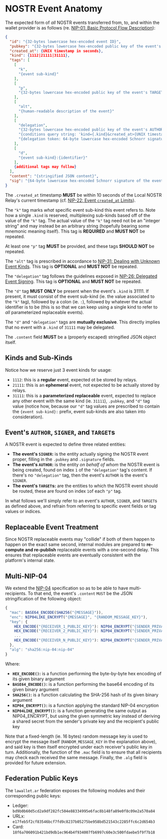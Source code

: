 # NOSTR Event Anatomy

The expected form of _all_ NOSTR events transferred from, to, and within the wallet provider is as follows (re. [NIP-01: Basic Protocol Flow Description](https://github.com/nostr-protocol/nips/blob/master/01.md)):

```json showLineNumbers copy /AUTHOR/ /SIGNER/ /TARGET/
{
  "id": "{32-bytes lowercase hex-encoded event ID}",
  "pubkey": "{32-bytes lowercase hex-encoded public key of the event's SIGNER}",
  "created_at": {UNIX timestamp in seconds},
  "kind": {1112|21111|31111},
  "tags": [
    [
      "k",
      "{event sub-kind}"
    ],
    [
      "p",
      "{32-bytes lowercase hex-encoded public key of the event's TARGET}"
    ],
    [
      "alt",
      "{human-readable description of the event}"
    ],
    [
      "delegation",
      "{32-bytes lowercase hex-encoded public key of the event's AUTHOR}",
      "{conditions query string: 'kind={.kind}&created_at>{UNIX timestamp lower limit in seconds}&created_at<{UNIX timestamp upper limit in seconds}'}",
      "{delegation token: 64-byte lowercase hex-encoded Schnorr signature of the SHA256 hash of 'nostr:delegation:{value of the .pubkey field}:{conditions query string}' using the AUTHOR's secret key}"
    ],
    [
      "d",
      "{event sub-kind}:{identifier}"
    ],
    {additional tags may follow}
  ],
  "content": "{stringified JSON content}",
  "sig": "{64-byte lowercase hex-encoded Schnorr signature of the event's .id field using the SIGNER's secret key}"
}
```

The `.created_at` timestamp **MUST** be within 10 seconds of the Local NOSTR Relay's current timestamp (cf. [NIP-22: Event `created_at` Limits](https://github.com/nostr-protocol/nips/blob/master/22.md)).

The `"k"` tag marks _what_ specific event sub-kind this event refers to.
Note how a single `.kind` is reserved, multiplexing sub-kinds based off of the value of the `"k"` tag.
The actual value of the `"k"` tag need not be an "integer string" and may instead be an arbitrary string (hopefully bearing some mnemonic meaning itself).
This tag is **REQUIRED** and **MUST NOT** be repeated.

At least one `"p"` tag **MUST** be provided, and these tags **SHOULD NOT** be repeated.

The `"alt"` tag is prescribed in accordance to [NIP-31: Dealing with Unknown Event Kinds](https://github.com/nostr-protocol/nips/blob/master/31.md).
This tag is **OPTIONAL** and **MUST NOT** be repeated.

The `"delegation"` tag follows the guidelines exposed in [NIP-26: Delegated Event Signing](https://github.com/nostr-protocol/nips/blob/master/26.md).
This tag is **OPTIONAL** and **MUST NOT** be repeated.

The `"d"` tag **MUST ONLY** be present when the event's `.kind` is 31111.
If present, it must consist of the event sub-kind (ie. the value associated to the `"k"` tag), followed by a colon (ie. `:`), followed by whatever the actual identifier is to be (this is so that we can keep using a single kind to refer to _all_ parameterized replaceable events).

The `"d"` and `"delegation"` tags are **mutually exclusive**.
This directly implies that no event with a `.kind` of `31111` may be delegated.

The `.content` field **MUST** be a (properly escaped) stringified JSON object itself.

## Kinds and Sub-Kinds

Notice how we reserve just 3 event kinds for usage:

- `1112`: this is a **regular** event, expected ot be stored by relays.
- `21111`: this is an **ephemeral** event, not expected to be actually stored by relays.
- `31111`: this is a **parameterized replaceable** event, expected to replace any other event with the same kind (ie. `31111`), `.pubkey`, and `"d"` tag value (notice how, because our `"d"` tag values are prescribed to contain the `{event sub-kind}:` prefix, event sub-kinds are also taken into consideration).

## Event's `AUTHOR`, `SIGNER`, and `TARGET`s

A NOSTR event is expected to define three related entities:

- **The event's `SIGNER`:** is the entity actually signing the NOSTR event proper, filling in the `.pubkey` and `.signature` fields.
- **The event's `AUTHOR`:** is the entity _on behalf of whom_ the NOSTR event is being created, found on index `1` of the `"delegation"` tag's content.
  If there's no `"delegation"` tag, then the event's `AUTHOR` is the event's `SIGNER`.
- **The event's `TARGET`s:** are the entities to which the NOSTR event should be routed, these are found on index `1`of each `"p"` tag.

In what follows we'll simply refer to an event's `AUTHOR`, `SIGNER`, and `TARGET`s as defined above, and refrain from referring to specific event fields or tag values or indices.

## Replaceable Event Treatment

Since NOSTR replaceable events may "collide" if both of them happen to happen on the exact same second, internal modules are prepared to **re-compute and re-publish** replaceable events with a one-second delay.
This ensures that replaceable events are eventually consistent with the platform's internal state.

## Multi-NIP-04

We extend the [NIP-04](https://github.com/nostr-protocol/nips/blob/master/04.md) specification so as to be able to have multi-recipients.
To that end, the event's `.content` `MUST` be the JSON stringification of the following object:

```javascript
{
  "mac": BASE64_ENCODE(SHA256("{MESSAGE}")),
  "enc": NIP04LIKE_ENCRYPT("{MESSAGE}", "{RANDOM_MESSAGE_KEY}"),
  "key": {
    HEX_ENCODE("{RECEIVER_1_PUBLIC_KEY}"): NIP04_ENCRYPT("{SENDER_PRIVATE_KEY}", "{RECEIVER_1_PUBLIC_KEY}", HEX_ENCODE("{RANDOM_MESSAGE_KEY}")),
    HEX_ENCODE("{RECEIVER_2_PUBLIC_KEY}"): NIP04_ENCRYPT("{SENDER_PRIVATE_KEY}", "{RECEIVER_2_PUBLIC_KEY}", HEX_ENCODE("{RANDOM_MESSAGE_KEY}")),
    ...
    HEX_ENCODE("{RECEIVER_N_PUBLIC_KEY}"): NIP04_ENCRYPT("{SENDER_PRIVATE_KEY}", "{RECEIVER_N_PUBLIC_KEY}", HEX_ENCODE("{RANDOM_MESSAGE_KEY}"))
  },
  "alg": "sha256:nip-04:nip-04"
}
```

Where:

- **`HEX_ENCODE()`:** is a function performing the byte-by-byte hex encoding of its given binary argument
- **`BASE64_ENCODE()`:** is a function performing the base64 encoding of its given binary argument
- **`SHA256()`:** is a function calculating the SHA-256 hash of its given binary argument
- **`NIP04_ENCRYPT()`:** is a function applying the standard NIP-04 encryption
- **`NIP04LIKE_ENCRYPT()`:** is a function generating the same output as NIP04_ENCRYPT, but using the given symmetric key instead of deriving a shared secret from the sender's private key and the recipient's public key

Note that a fixed-length (ie. 16 bytes) random message key is used to encrypt the message itself (`RANDOM_MESSAGE_KEY` in the explanation above), and said key is then itself encrypted under each receiver's public key in turn.
Additionally, the function of the `.mac` field is to ensure that all recipients may check each received the same message.
Finally, the `.alg` field is provided for future extension.

## Federation Public Keys

The `lawallet.ar` federation exposes the following modules and their corresponding public keys:

- Ledger: `bd9b0b60d5cd2a9df282fc504e88334995e6fac8b148fa89e0f8c09e2a570a84`
- URLx: `e17feb5f2cf83546bcf7fd9c8237b05275be958bd521543c2285ffc6c2d654b3`
- Card: `18f6a706091b421bd9db1ec964b4f934007fb6997c60e3c500fdaebe5f9f7b18`
